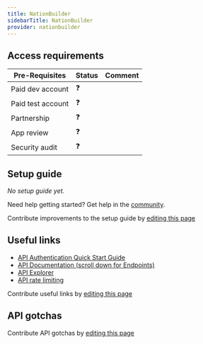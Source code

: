 ```yaml
---
title: NationBuilder
sidebarTitle: NationBuilder
provider: nationbuilder
---
```




<Overview />
<PreBuiltTooling />
<PreBuiltUseCases />

## Access requirements
| Pre-Requisites | Status | Comment|
| - | - | - |
| Paid dev account | ❓ |  |
| Paid test account | ❓ |  |
| Partnership | ❓ | |
| App review | ❓ |  |
| Security audit | ❓ | |


## Setup guide

_No setup guide yet._

<Tip>Need help getting started? Get help in the [community](https://nango.dev/slack).</Tip>

<Note>Contribute improvements to the setup guide by [editing this page](https://github.com/nangohq/nango/tree/master/docs-v2/integrations/all/nationbuilder.mdx)</Note>


## Useful links

-   [API Authentication Quick Start Guide](https://nationbuilder.com/api_quickstart)
-   [API Documentation (scroll down for Endpoints)](https://nationbuilder.com/api_documentation)
-   [API Explorer](https://apiexplorer.nationbuilder.com/)
-   [API rate limiting](https://support.nationbuilder.com/en/articles/9868960-api-rate-limit-policy)

<Note>Contribute useful links by [editing this page](https://github.com/nangohq/nango/tree/master/docs-v2/integrations/all/nationbuilder.mdx)</Note>

## API gotchas

<Note>Contribute API gotchas by [editing this page](https://github.com/nangohq/nango/tree/master/docs-v2/integrations/all/nationbuilder.mdx)</Note>
